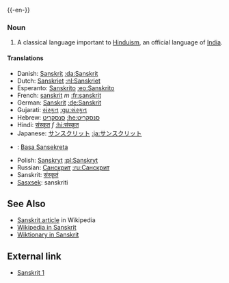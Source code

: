 {{wikipedia}}
{{-en-}}

=== Noun ===

# A classical language important to [[Hinduism]], an official language of [[India]].

==== Translations ====

*Danish: [[Sanskrit]] [[:da:Sanskrit]]
*Dutch: [[Sanskriet]] [[:nl:Sanskriet]]
*Esperanto: [[Sanskrito]] [[:eo:Sanskrito]]
*French: [[sanskrit]] ''m'' [[:fr:sanskrit]]
*German: [[Sanskrit]] [[:de:Sanskrit]]
*Gujarati: [[સંસ્કૃત]] [[:gu:સંસ્કૃત]]
*Hebrew: [[סנסקריט]] [[:he:סנסקריט]]
*Hindi: [[संस्कृत]] ''f'' [[:hi:संस्कृत]]
*Japanese: [[サンスクリット]] [[:ja:サンスクリット]]
*{{jv}}: [[Basa Sansekreta]]
*Polish: [[Sanskryt]] [[:pl:Sanskryt]]
*Russian: [[Санскрит]] [[:ru:Санскрит]]
*Sanskrit: [[संस्कृतं]]
*[[Sasxsek]]: sanskriti

== See Also ==

*[[w:Sanskrit|Sanskrit article]] in Wikipedia
*[http://sa.wikipedia.org Wikipedia in Sanskrit]
*[http://sa.wiktionary.org Wiktionary in Sanskrit]

==External link==
*[http://www.sanskrit-sanscrito.com.ar/english/sanskrit/sanscritoargentingles.html Sanskrit 1]